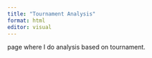 ```yaml
---
title: "Tournament Analysis"
format: html
editor: visual
---
```


page where I do analysis based on tournament.
